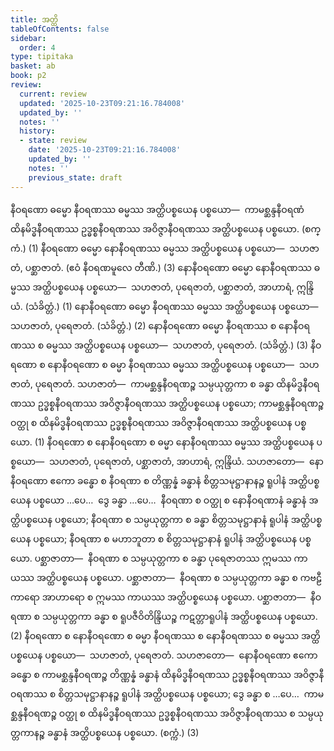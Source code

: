 ```yaml
---
title: အတ္ထိ
tableOfContents: false
sidebar:
  order: 4
type: tipitaka
basket: ab
book: p2
review:
  current: review
  updated: '2025-10-23T09:21:16.784008'
  updated_by: ''
  notes: ''
  history:
  - state: review
    date: '2025-10-23T09:21:16.784008'
    updated_by: ''
    notes: ''
    previous_state: draft
---
```



<ReviewStatus review={frontmatter.review} showDetails={true} />

<HypothesisAnnotation frontmatter={frontmatter} />

<DynamicBreadcrumb />

<Division number="41" book="p2" e="ch" v="38" p="223">

<Paragraph number="1967" book="p2">
နီဝရဏော ဓမ္မော နီဝရဏဿ ဓမ္မဿ အတ္ထိပစ္စယေန ပစ္စယော—  ကာမစ္ဆန္ဒနီဝရဏံ ထိနမိဒ္ဓနီဝရဏဿ ဥဒ္ဓစ္စနီဝရဏဿ အဝိဇ္ဇာနီဝရဏဿ အတ္ထိပစ္စယေန ပစ္စယော. (စက္ကံ.) (1)
</Paragraph>

<Paragraph number="1968" book="p2">
နီဝရဏော ဓမ္မော နောနီဝရဏဿ ဓမ္မဿ အတ္ထိပစ္စယေန ပစ္စယော—  သဟဇာတံ, ပစ္ဆာဇာတံ. (ဧဝံ နီဝရဏမူလေ တီဏိ.) (3)
</Paragraph>

</Division>
<Division number="42" book="p2" e="ch" v="38" p="223">

<Paragraph number="1969" book="p2">
နောနီဝရဏော ဓမ္မော နောနီဝရဏဿ ဓမ္မဿ အတ္ထိပစ္စယေန ပစ္စယော—  သဟဇာတံ, ပုရေဇာတံ, ပစ္ဆာဇာတံ, အာဟာရံ, ဣန္ဒြိယံ. (သံခိတ္တံ.) (1)
</Paragraph>

<Paragraph number="1970" book="p2">
နောနီဝရဏော ဓမ္မော နီဝရဏဿ ဓမ္မဿ အတ္ထိပစ္စယေန ပစ္စယော—  သဟဇာတံ, ပုရေဇာတံ. (သံခိတ္တံ.) (2)
</Paragraph>

<Paragraph number="1971" book="p2">
နောနီဝရဏော ဓမ္မော နီဝရဏဿ စ နောနီဝရဏဿ စ ဓမ္မဿ အတ္ထိပစ္စယေန ပစ္စယော—  သဟဇာတံ, ပုရေဇာတံ. (သံခိတ္တံ.) (3)
</Paragraph>

</Division>
<Division number="43" book="p2" e="ch" v="38" p="224">

<Paragraph number="1972" book="p2">
နီဝရဏော စ နောနီဝရဏော စ ဓမ္မာ နီဝရဏဿ ဓမ္မဿ အတ္ထိပစ္စယေန ပစ္စယော—  သဟဇာတံ, ပုရေဇာတံ. <Emphasis>သဟဇာတံ</Emphasis>—  ကာမစ္ဆန္ဒနီဝရဏဉ္စ သမ္ပယုတ္တကာ စ ခန္ဓာ ထိနမိဒ္ဓနီဝရဏဿ ဥဒ္ဓစ္စနီဝရဏဿ အဝိဇ္ဇာနီဝရဏဿ အတ္ထိပစ္စယေန ပစ္စယော; ကာမစ္ဆန္ဒနီဝရဏဉ္စ ဝတ္ထု စ ထိနမိဒ္ဓနီဝရဏဿ ဥဒ္ဓစ္စနီဝရဏဿ အဝိဇ္ဇာနီဝရဏဿ အတ္ထိပစ္စယေန ပစ္စယော. (1)
</Paragraph>

<Paragraph number="1973" book="p2">
နီဝရဏော စ နောနီဝရဏော စ ဓမ္မာ နောနီဝရဏဿ ဓမ္မဿ အတ္ထိပစ္စယေန ပစ္စယော—  သဟဇာတံ, ပုရေဇာတံ, ပစ္ဆာဇာတံ, အာဟာရံ, ဣန္ဒြိယံ. <Emphasis>သဟဇာတော</Emphasis>—  နောနီဝရဏော ဧကော ခန္ဓော စ နီဝရဏာ စ တိဏ္ဏန္နံ ခန္ဓာနံ စိတ္တသမုဋ္ဌာနာနဉ္စ ရူပါနံ အတ္ထိပစ္စယေန ပစ္စယော …ပေ…  ဒွေ ခန္ဓာ …ပေ…  နီဝရဏာ စ ဝတ္ထု စ နောနီဝရဏာနံ ခန္ဓာနံ အတ္ထိပစ္စယေန ပစ္စယော; နီဝရဏာ စ သမ္ပယုတ္တကာ စ ခန္ဓာ စိတ္တသမုဋ္ဌာနာနံ ရူပါနံ အတ္ထိပစ္စယေန ပစ္စယော; နီဝရဏာ စ မဟာဘူတာ စ စိတ္တသမုဋ္ဌာနာနံ ရူပါနံ အတ္ထိပစ္စယေန ပစ္စယော. <Emphasis>ပစ္ဆာဇာတာ</Emphasis>—  နီဝရဏာ စ သမ္ပယုတ္တကာ စ ခန္ဓာ ပုရေဇာတဿ ဣမဿ ကာယဿ အတ္ထိပစ္စယေန ပစ္စယော. <Emphasis>ပစ္ဆာဇာတာ</Emphasis>—  နီဝရဏာ စ သမ္ပယုတ္တကာ ခန္ဓာ စ ကဗဠီကာရော အာဟာရော စ ဣမဿ ကာယဿ အတ္ထိပစ္စယေန ပစ္စယော. <Emphasis>ပစ္ဆာဇာတာ</Emphasis>—  နီဝရဏာ စ သမ္ပယုတ္တကာ ခန္ဓာ စ ရူပဇီဝိတိန္ဒြိယဉ္စ ကဋတ္တာရူပါနံ အတ္ထိပစ္စယေန ပစ္စယော. (2)
</Paragraph>

<Paragraph number="1974" book="p2">
နီဝရဏော စ နောနီဝရဏော စ ဓမ္မာ နီဝရဏဿ စ နောနီဝရဏဿ စ ဓမ္မဿ အတ္ထိပစ္စယေန ပစ္စယော—  သဟဇာတံ, ပုရေဇာတံ. <Emphasis>သဟဇာတော</Emphasis>—  နောနီဝရဏော ဧကော ခန္ဓော စ ကာမစ္ဆန္ဒနီဝရဏဉ္စ တိဏ္ဏန္နံ ခန္ဓာနံ ထိနမိဒ္ဓနီဝရဏဿ ဥဒ္ဓစ္စနီဝရဏဿ အဝိဇ္ဇာနီဝရဏဿ စ စိတ္တသမုဋ္ဌာနာနဉ္စ ရူပါနံ အတ္ထိပစ္စယေန ပစ္စယော; ဒွေ ခန္ဓာ စ …ပေ…  ကာမစ္ဆန္ဒနီဝရဏဉ္စ ဝတ္ထု စ ထိနမိဒ္ဓနီဝရဏဿ ဥဒ္ဓစ္စနီဝရဏဿ အဝိဇ္ဇာနီဝရဏဿ စ သမ္ပယုတ္တကာနဉ္စ ခန္ဓာနံ အတ္ထိပစ္စယေန ပစ္စယော. (စက္ကံ.) (3)
</Paragraph>
</Division>